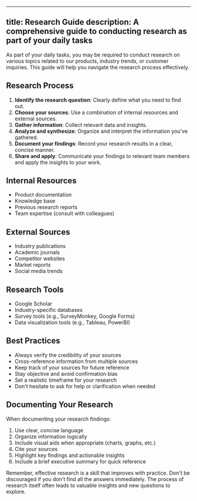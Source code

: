 
---
title: Research Guide
description: A comprehensive guide to conducting research as part of your daily tasks
---
As part of your daily tasks, you may be required to conduct research on various topics related to our products, industry trends, or customer inquiries. This guide will help you navigate the research process effectively.

## Research Process

1. **Identify the research question**: Clearly define what you need to find out.
2. **Choose your sources**: Use a combination of internal resources and external sources.
3. **Gather information**: Collect relevant data and insights.
4. **Analyze and synthesize**: Organize and interpret the information you've gathered.
5. **Document your findings**: Record your research results in a clear, concise manner.
6. **Share and apply**: Communicate your findings to relevant team members and apply the insights to your work.

## Internal Resources

- Product documentation
- Knowledge base
- Previous research reports
- Team expertise (consult with colleagues)

## External Sources

- Industry publications
- Academic journals
- Competitor websites
- Market reports
- Social media trends

## Research Tools

- Google Scholar
- Industry-specific databases
- Survey tools (e.g., SurveyMonkey, Google Forms)
- Data visualization tools (e.g., Tableau, PowerBI)

## Best Practices

- Always verify the credibility of your sources
- Cross-reference information from multiple sources
- Keep track of your sources for future reference
- Stay objective and avoid confirmation bias
- Set a realistic timeframe for your research
- Don't hesitate to ask for help or clarification when needed

## Documenting Your Research

When documenting your research findings:

1. Use clear, concise language
2. Organize information logically
3. Include visual aids when appropriate (charts, graphs, etc.)
4. Cite your sources
5. Highlight key findings and actionable insights
6. Include a brief executive summary for quick reference

Remember, effective research is a skill that improves with practice. Don't be discouraged if you don't find all the answers immediately. The process of research itself often leads to valuable insights and new questions to explore.

<LinkCard title="Back to Daily Tasks Overview" href="/daily-tasks/overview/" description="Return to the overview of daily tasks." />

